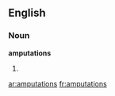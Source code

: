 ==English==

===Noun===
'''amputations'''

# {{plural of|[[amputation]]}}

[[ar:amputations]]
[[fr:amputations]]